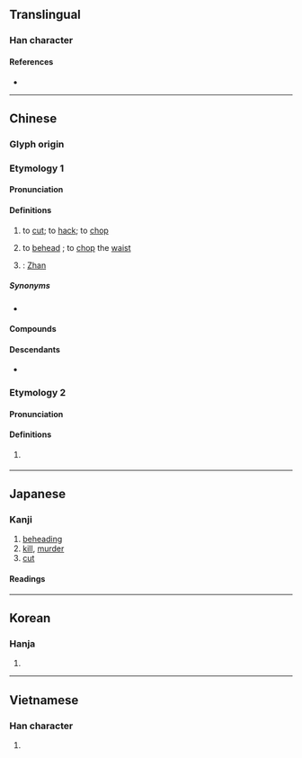 {{also|斩|䡊}}
{{character info}}
==Translingual==

===Han character===
{{Han char|rn=69|rad=斤|as=07|sn=11|four=52021|canj=JJHML|ids=⿰車斤}}

====References====
* {{Han ref|kx=0479.180|dkj=13555|dj=0838.160|hdz=32024.100|uh=65AC|ud=26028|bh=B1D9|bd=45529}}

----

==Chinese==
{{zh-forms|s=斩}}

===Glyph origin===
{{Han etym}}

===Etymology 1===

====Pronunciation====
{{zh-pron
|m=zhǎn
|m-s=zan2
|c=zaam2
|c-t=zam2
|h=pfs=chám;gd=zam3
|md=cāng
|mn=chám/cháⁿ
|mn_note=chám - literary; cháⁿ - vernacular
|mn-t=zam2
|w=2tse
|mc=y
|oc=y
|ma=
|cat=v,pn
}}

====Definitions====
{{zh-hanzi}}

# to [[cut]]; to [[hack]]; to [[chop]] {{q|with a large blade, forcefully}}
#: {{zh-x|斬 叉燒、斬 雞|to '''cut''' [[char siu]]; to '''cut''' chicken|C}}
#: {{zh-x|斬 樹|to '''fell''' a tree|C}}
#: {{zh-x|斬 死 人|to '''hack''' a person to death|C}}
# to [[behead]] {{q|as punishment}}; to [[chop]] the [[waist]]
# {{surname|zh|A=a}}: [[Zhan]]

=====Synonyms=====
* {{s|to cut}}
{{zh-dial|砍}}

====Compounds====
{{zh-der|先斬後奏|先斬後聞|出斬|大有斬獲|抄斬|披荊斬棘|搴旗斬馘|斬伐|斬刈殺伐|斬刑|斬宗絕嗣|斬將奪旗|斬將搴旗|斬截|斬斫|斬斬剁剁|斬新|斬木為兵|斬決|斬獲|斬盡殺絕|斬監候|斬眼|斬立決|斬經堂|斬草除根|斬蛇|斬蛇逐鹿|斬衰|斬釘截鐵|斬鋼截鐵|斬雞頭|斬首|斬首示眾|斬馘|斬馬劍|斬馬謖|滿門抄斬|監斬|監斬官|腰斬|處斬|過關斬將|錯斬崔寧|一斬齊|三斬|不斬|不斬眼|中斬|俘斬|剉斬|劈荊斬棘|劈風斬浪|問斬|寸斬|屠斬|市斬|律斬|快刀斬麻|截鐵斬釘|擊斬|斫斬|斬候決|斬假石|斬冰|斬切|斬刈|斬刪|斬剉|斬剮|斬勘|斬將刈旗|斬岸|斬平|斬戮|斬捕|斬撻|斬斬|斬斮|斬斷|斬旗|斬木揭竿|斬板|斬梟|斬標|斬殃|斬殄|斬殺|斬毒|斬滅|斬焉|斬然|斬版|斬犯|斬盡殺絶|斬祀|斬竿|斬竿揭木|斬級|斬絕|斬縗|斬罪|斬艾|斬芟|斬荊披棘|斬薙|斬蛟|斬衰冠|斬袂|斬袪|斬釘切鐵|斬關|斬關奪隘|斬除|斬頭瀝血|斬馬|斬馬刀|斬齊|斷斬|服斬|格斬|梟斬|終斬|衰斬|要斬|誅斬|論斬|跋隊斬|陣斬|陪斬|駢斬|麤縗斬|齊斬|快刀斬亂麻|快刀斬亂絲}}

====Descendants====
* {{desc|bor=1|th|จาม}}

===Etymology 2===

====Pronunciation====
{{zh-pron
|mn=xm,zz,tp,kh,tn,tc,hc,sx,yl,km,mg:chām/qz,lk:chǎm
|dial=n
|cat=v
}}

====Definitions====
{{zh-hanzi}}

# {{lb|zh|Hokkien}} {{zh-alt-form|鏨|tr=-}}

{{zh-cat|Advanced}}

----

==Japanese==

===Kanji===
{{ja-kanji|grade=|rs=斤07}}

# [[beheading]]
# [[kill]], [[murder]]
# [[cut]]

====Readings====
{{ja-readings
|goon=せん
|kanon=さん
|kanyoon=ざん
|kun=き-る
}}

----

==Korean==

===Hanja===
{{ko-hanja|hangeul=참|eumhun=|rv=cham|mr=ch'am|y=cham}}

# {{rfdef|ko|sort=斤07}}

----

==Vietnamese==

===Han character===
{{vi-readings|reading=trảm, chém|rs=斤07}}

# {{rfdef|vi|sort=斤07}}